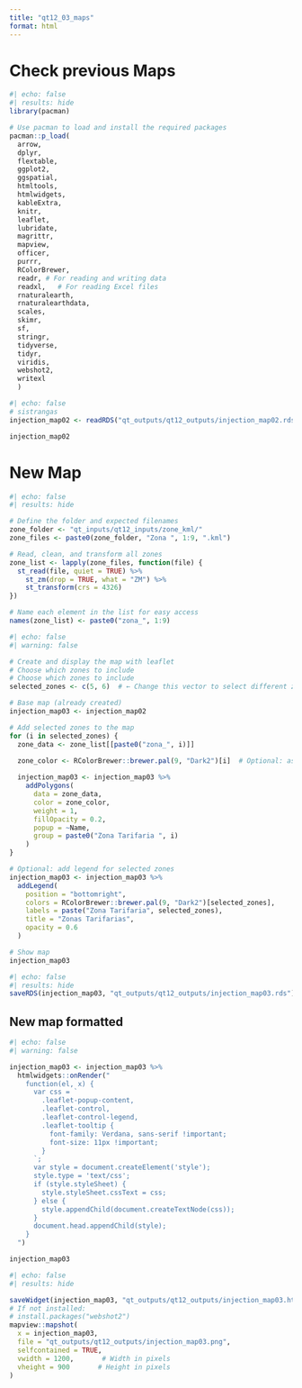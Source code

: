 ```yaml
---
title: "qt12_03_maps"
format: html
---
```


# Check previous Maps

```r
#| echo: false
#| results: hide
library(pacman)

# Use pacman to load and install the required packages
pacman::p_load(
  arrow,
  dplyr,
  flextable,
  ggplot2,
  ggspatial,
  htmltools,
  htmlwidgets,
  kableExtra,
  knitr,
  leaflet,
  lubridate,
  magrittr,
  mapview,
  officer,
  purrr,
  RColorBrewer,
  readr, # For reading and writing data
  readxl,   # For reading Excel files
  rnaturalearth,
  rnaturalearthdata,
  scales,
  skimr,
  sf,
  stringr,
  tidyverse,
  tidyr,
  viridis,
  webshot2,
  writexl
  )
```

```r
#| echo: false
# sistrangas
injection_map02 <- readRDS("qt_outputs/qt12_outputs/injection_map02.rds")

injection_map02

```

# New Map

```r
#| echo: false
#| results: hide

# Define the folder and expected filenames
zone_folder <- "qt_inputs/qt12_inputs/zone_kml/"
zone_files <- paste0(zone_folder, "Zona ", 1:9, ".kml")

# Read, clean, and transform all zones
zone_list <- lapply(zone_files, function(file) {
  st_read(file, quiet = TRUE) %>%
    st_zm(drop = TRUE, what = "ZM") %>%
    st_transform(crs = 4326)
})

# Name each element in the list for easy access
names(zone_list) <- paste0("zona_", 1:9)
```

```r
#| echo: false
#| warning: false

# Create and display the map with leaflet
# Choose which zones to include
# Choose which zones to include
selected_zones <- c(5, 6)  # ← Change this vector to select different zones

# Base map (already created)
injection_map03 <- injection_map02

# Add selected zones to the map
for (i in selected_zones) {
  zone_data <- zone_list[[paste0("zona_", i)]]
  
  zone_color <- RColorBrewer::brewer.pal(9, "Dark2")[i]  # Optional: assign distinct colors

  injection_map03 <- injection_map03 %>%
    addPolygons(
      data = zone_data,
      color = zone_color,
      weight = 1,
      fillOpacity = 0.2,
      popup = ~Name,
      group = paste0("Zona Tarifaria ", i)
    )
}

# Optional: add legend for selected zones
injection_map03 <- injection_map03 %>%
  addLegend(
    position = "bottomright",
    colors = RColorBrewer::brewer.pal(9, "Dark2")[selected_zones],
    labels = paste("Zona Tarifaria", selected_zones),
    title = "Zonas Tarifarias",
    opacity = 0.6
  )

# Show map
injection_map03

```

```r
#| echo: false
#| results: hide
saveRDS(injection_map03, "qt_outputs/qt12_outputs/injection_map03.rds")

```

## New map formatted

```r
#| echo: false
#| warning: false

injection_map03 <- injection_map03 %>%
  htmlwidgets::onRender("
    function(el, x) {
      var css = `
        .leaflet-popup-content,
        .leaflet-control,
        .leaflet-control-legend,
        .leaflet-tooltip {
          font-family: Verdana, sans-serif !important;
          font-size: 11px !important;
        }
      `;
      var style = document.createElement('style');
      style.type = 'text/css';
      if (style.styleSheet) {
        style.styleSheet.cssText = css;
      } else {
        style.appendChild(document.createTextNode(css));
      }
      document.head.appendChild(style);
    }
  ")

injection_map03

```

```r
#| echo: false
#| results: hide

saveWidget(injection_map03, "qt_outputs/qt12_outputs/injection_map03.html", selfcontained = TRUE)
# If not installed:
# install.packages("webshot2")
mapview::mapshot(
  x = injection_map03,
  file = "qt_outputs/qt12_outputs/injection_map03.png",
  selfcontained = TRUE,
  vwidth = 1200,       # Width in pixels
  vheight = 900       # Height in pixels
)
```
